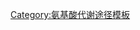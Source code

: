 {{Navbox 
 | name = Neurotransmitter metabolism intermediates
 | title = [[神经递质]][[代謝中間產物]]
 | state = {{{state<includeonly>|autocollapse</includeonly>}}}|
 | listclass = hlist

 | group1 = [[儿茶酚胺]]
   | list1 = {{Navbox|child

   | group1 = 合成代謝<br>([[酪氨酸]]→[[肾上腺素]])
   | list1 =
* [[酪氨酸]] → [[L-多巴]] → [[多巴胺]] → [[去甲肾上腺素]] → [[肾上腺素]]

   | group2 = 代謝/<br>代謝產物
   | list2 = {{Navbox|child

     | group1 = ''多巴胺:''
     | list1 =
* [[3,4-二羟基苯乙酸]]
* [[3,4-二羟基苯乙醛]]
* [[高香草醇]]
* [[羟基酪醇]]
* [[3-甲氧基酪胺]]
* [[高香草酸]]

     | group2 = ''去甲腎上腺素:''
     | list2 =
* [[3,4-二羟基扁桃酸]]
* [[去甲變腎上腺素]]
* [[香草扁桃酸]]
* [[3-甲氧基-4-羟基苯乙二醇]]
* [[3,4-二羟基苯基乙二醇]]

     | group3 = ''腎上腺素:''
     | list3 =
* [[變腎上腺素]]

   }}
 }} 

 | group3 = [[色氨酸]]→[[血清素]]
 | list3 = {{Navbox|child

     | group1 = 合成代謝:
     | list1 =
* [[5-羟色氨酸]]

     | group2 = 分解代謝:
     | list2 =
* [[5-羟基吲哚乙酸]]

 }}

 | group4 = [[血清素]]→[[褪黑素]]
 | list4 =
* [[N-乙酰血清素]]

 | belowstyle = background: transparent; padding: 0px;
 | below = {{Metabolic navs}}

}}<noinclude>
{{collapsible option}}
[[Category:氨基酸代谢途径模板]]
</noinclude>